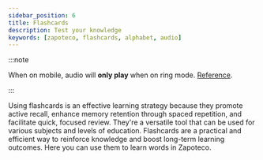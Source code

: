 ```yaml
---
sidebar_position: 6
title: Flashcards
description: Test your knowledge
keywords: [zapoteco, flashcards, alphabet, audio]
---
```


:::note

When on mobile, audio will **only play** when on ring mode. [Reference](https://support.apple.com/en-us/HT203017).

:::

Using flashcards is an effective learning strategy because they promote active recall, enhance memory retention through
spaced repetition, and facilitate quick, focused review. They're a versatile tool that can be used for various subjects
and levels of education. Flashcards are a practical and efficient way to reinforce knowledge and boost long-term
learning outcomes. Here you can use them to learn words in Zapoteco.

<FlashCards/>